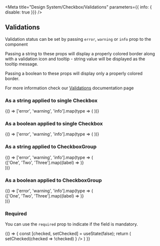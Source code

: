

<Meta
  title="Design System/Checkbox/Validations"
  parameters={{ info: { disable: true }}}
/>

## Validations

Validation status can be set by passing `error`, `warning` or `info` prop to the component

Passing a string to these props will display a properly colored border along with a validation icon and tooltip - string value will be displayed as the tooltip message.

Passing a boolean to these props will display only a properly colored border.

For more information check our [Validations](?path=/docs/documentation-validations--page "Validations") documentation page

### As a string applied to single Checkbox

<Preview>
  <Story name="single checkbox - string validation">
    {() => ['error', 'warning', 'info'].map(type => (
      <Checkbox
        id={ `checkbox_${type}` }
        key={ `checkbox-${type}` }
        { ...{ [type]: 'Message' } }
        label={ `Example checkbox (${type})` }
        name={ `checkbox-${type}` }
      />
    ))}
  </Story>
</Preview>

### As a boolean applied to single Checkbox
<Preview>
  <Story name="single checkbox - boolean validation">
    {() => ['error', 'warning', 'info'].map(type => (
      <Checkbox
        id={ `checkbox_${type}-boolean` }
        key={ `checkbox-${type}-boolean` }
        { ...{ [type]: true } }
        label={ `Example checkbox (${type})` }
        name={ `checkbox-${type}-boolean` }
      />
    ))}
  </Story>
</Preview>

### As a string applied to CheckboxGroup
<Preview>
  <Story name="group checkbox - string validation">
    {() => ['error', 'warning', 'info'].map(type => (
      <div 
        key={`checkbox-group-${type}`}
        style={{ marginBottom: 16 }}
      >
        <CheckboxGroup
          id={`checkbox-group-${type}`}
          name={`checkbox-group-${type}`}
          groupName={`checkbox-group-${type}`}
          { ...{ [type]: 'Message' } }
          legend={ `Group ${type}` }
        >
          {['One', 'Two', 'Three'].map((label) => 
            <Checkbox
              id={ `checkbox_${type}-${label}` }
              key={ `checkbox_${type}-${label}` }
              name={ `checkbox_${type}-${label}` }
              label={ label }
            />
          )}
        </CheckboxGroup>
      </div>
    ))}
  </Story>
</Preview>

### As a boolean applied to CheckboxGroup
<Preview>
  <Story name="group checkbox - boolean validation">
    {() => ['error', 'warning', 'info'].map(type => (
      <div 
        key={`checkbox-group-${type}-boolean`}
        style={{ marginBottom: 16 }}
      >
        <CheckboxGroup
          id={`checkbox-group-${type}-boolean`}
          name={`checkbox-group-${type}-boolean`}
          key={`checkbox-group-${type}-boolean`}
          groupName={`checkbox-group-${type}-boolean`}
          { ...{ [type]: true } }
          legend={ `Group ${type}` }
        >
          {['One', 'Two', 'Three'].map((label) => 
            <Checkbox
              id={ `checkbox_${type}-${label}-boolean` }
              key={ `checkbox_${type}-${label}-boolean` }
              name={ `checkbox_${type}-${label}-boolean` }
              label={ label }
            />
          )}
        </CheckboxGroup>
      </div>
    ))}
  </Story>
</Preview>

### Required

You can use the `required` prop to indicate if the field is mandatory.

<Preview>
  <Story name="required">
    {() => {
      const [checked, setChecked] = useState(false);
      return (
       <Checkbox
          label="I agree to the Terms and Conditions"
          name="required"
          required
          checked={checked}
          onChange={ e => setChecked(checked => !checked) }
        />
      )
    }}
  </Story>
</Preview>